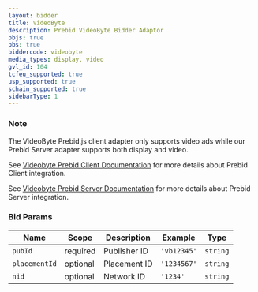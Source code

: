 ```yaml
---
layout: bidder
title: VideoByte
description: Prebid VideoByte Bidder Adaptor
pbjs: true
pbs: true
biddercode: videobyte
media_types: display, video
gvl_id: 104
tcfeu_supported: true
usp_supported: true
schain_supported: true
sidebarType: 1
---
```


### Note

The VideoByte Prebid.js client adapter only supports video ads while our Prebid Server adapter supports both display and video.

See [Videobyte Prebid Client Documentation](https://videobyte.readme.io/reference/vbx-integration-prebid-client)
for more details about Prebid Client integration.

See [Videobyte Prebid Server Documentation](https://videobyte.readme.io/reference/vbx-integration-prebid-server)
for more details about Prebid Server integration.

### Bid Params


| Name    | Scope    | Description  | Example  | Type     |
|---------|----------|--------------|----------|----------|
| `pubId` | required | Publisher ID | `'vb12345'` | `string` |
| `placementId` | optional | Placement ID | `'1234567'` | `string` |
| `nid` | optional | Network ID | `'1234'` | `string` |
